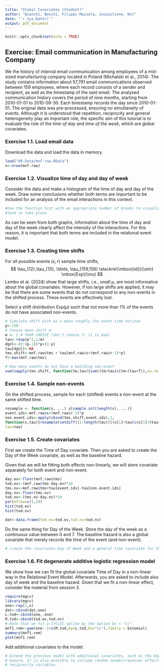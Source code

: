 ---
title: "Global Covariates (Student)"
author: "Bianchi, Boschi, Filippi-Mazzola, Juozaitiene, Wit"
date: "`r Sys.Date()`"
output: pdf_document
---

```{r setup, include=FALSE}
knitr::opts_chunk$set(echo = TRUE)
```

## Exercise: Email communication in Manufacturing Company

We the history of internal email communication among employees of a mid-sized manufacturing company located in Poland (Michalski et al., 2014). The study contains information about 57,791 email communications observed between 159 employees, where each record consists of a sender and recipient, as well as the timestamp of the sent email. The analysed communication history covers the period of nine months, starting from 2010-01-01 to 2010-09-30. Each timestamp records the day since 2010-01-01. The original data was pre-processed, ensuring no simultaneity of events. Although it is understood that repetition, reciprocity and general heterogeneity play an important role, the specific aim of this tutorial is to evaluate the role of the *time of day* and *time of the week*, which are global covariates. 

### Exercise 1.1. Load email data

Download the data and load the data in memory.


```{r cars}
load("00-Data/mnf-raw.RData")
n<-nrow(mnf.raw)
```

### Exercise 1.2. Visualize time of day and day of week

Consider the data and make a histogram of the time of day and day of the week. Draw some conclusions whether both terms are important to be included for an analysis of the email interactions in this context. 

```{r}
#Use the function hist with an appropriate number of breaks to visualize when interactions
#tend to take place
```

As can be seen from both graphs, information about the time of day and day of the week clearly affect the intensity of the interactions. For this reason, it is important that both terms are included in the relational event model. 

### Exercise 1.3. Creating time shifts

For all possible events $(s,r)$ sample time shifts,
		$$ \tau_{12},\tau_{13}, \ldots, \tau_{159,158} \stackrel{\mbox{iid}}{\sim} \mbox{Exp}(\mu) $$
Lembo et al. (2024) show that large shifts, i.e., small $\mu$, are most informative about the global covariates. However, if too large shifts are applied, it may be that there are some events that do not correspond to any non-events in the shifted process. These events are effectively lost. 

Select a shift distribution Exp($\mu$) such that not more than 1\% of the events do not have associated non-events. 

```{r}
# Simulate shift with as a mean roughly the event time horizon 
p<-159
# Choose mean shift m
m <- 1 # YOUR CHOICE (don't choose 1! it is bad)
tau<-rexp(p^2,1/m)
dgnl<-(0:(p-1))*p+(1:p)
tau[dgnl]<-NA
tms.shift<-mnf.raw$tms + tau[mnf.raw$s+(mnf.raw$r-1)*p]
T<-max(mnf.raw$tms)

# How many events do not have a matching non-event
sum(sapply(tms.shift, function(tm,tau){sum((tm>tau)&(tm<(tau+T)),na.rm = TRUE)==0},tau=tau))
```

### Exercise 1.4. Sample non-events 

On the shifted process, sample for each (shifted) events a non-event at the same shifted time. 

```{r}
resample <- function(x, ...) x[sample.int(length(x), ...)]
event.ids<-mnf.raw$s+(mnf.raw$r-1)*p
non.event.ids<-apply(cbind(tms.shift,event.ids),1,
function(x,tau){resample(setdiff((1:length(tau))[(x[1]>tau)&(x[1]<(tau+T))],c(NA,x[2])))[1]},
tau=tau)
```

### Exercise 1.5. Create covariates

First we create the Time of Day covariate. Then you are asked to create the Day of the Week covariate, as well as the baseline hazard. 

Given that we will be fitting both effects non-linearly, we will store covariate separately for both event and non-event. 

```{r}
day.ev<-floor(mnf.raw$tms)
tod.ev<-(mnf.raw$tms-day.ev)*24
tms.nv<-mnf.raw$tms+tau[event.ids]-tau[non.event.ids]
day.nv<-floor(tms.nv)
tod.nv<-(tms.nv-day.nv)*24
par(mfrow=c(1,2))
hist(tod.ev)
hist(tod.nv)

dat<-data.frame(tod.ev=tod.ev,tod.nv=tod.nv)
```

Do the same thing for Day of the Week. Store the day of the week as a continuous value between 0 and 7. The baseline hazard is also a global covariate that merely records the time of the event (and non-event). 

```{r}
# create the covariates Day of Week and a general time covariate for the Baseline Hazard.
```

### Exercise 1.6. Fit degenerate additive logistic regression model

We show how we can fit the global covariate Time of Day in a non-linear way in the Relational Event Model. Afterwards, you are asked to include also day of week and the baseline hazard. Given that we fit a non-linear effect, consider the material from session 3.

```{r}
require(mgcv)
library(mgcv)
one<-rep(1,n)
dat<-cbind(dat,one)
L.tod<-cbind(one,-one)
M.tod<-cbind(tod.ev,tod.nv)
# Note that we fit a CYCLIC spline by the option bs = "cc"
mnf1.rem<-gam(one~-1+s(M.tod,by=L.tod,bs="cc"),family = binomial)
summary(mnf1.rem)
plot(mnf1.rem)
```
Add additional covariates to the model. 

```{r}
# Extend the previous model with additional covariates, such as the Day of the Week and the Baseline
# hazard. It is also possible to include random sender/receiver effects and perhaps repetition and 
# reciprocity variables. 
```
